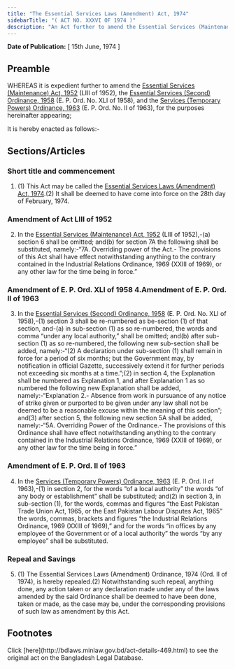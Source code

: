 ```yaml
---
title: "The Essential Services Laws (Amendment) Act, 1974"
sidebarTitle: "( ACT NO. XXXVI OF 1974 )"
description: "An Act further to amend the Essential Services (Maintenance) Act, 1952, the Essential Services (Second) Ordinance, 1958 and the Services (Temporary Powers) Ordinance, 1963."
---
```


**Date of Publication:** [ 15th June, 1974 ]

## Preamble

WHEREAS it is expedient further to amend the [Essential Services (Maintenance) Act, 1952](/laws/act-250 "Essential Services (Maintenance) Act, 1952") (LIII of 1952), the [Essential Services (Second) Ordinance, 1958](/laws/act-279 "Essential Services (Second) Ordinance, 1958 ") (E. P. Ord. No. XLI of 1958), and the [Services (Temporary Powers) Ordinance, 1963](/laws/act-335 "Services (Temporary Powers) Ordinance, 1963 ") (E. P. Ord. No. II of 1963), for the purposes hereinafter appearing;

It is hereby enacted as follows:-

## Sections/Articles

### Short title and commencement

1. (1) This Act may be called the [Essential Services Laws (Amendment) Act, 1974](/laws/act-469 "Essential Services Laws (Amendment) Act, 1974").(2) It shall be deemed to have come into force on the 28th day of February, 1974.

### Amendment of Act LIII of 1952

2. In the [Essential Services (Maintenance) Act, 1952](/laws/act-250 "Essential Services (Maintenance) Act, 1952") (LIII of 1952),-(a) section 6 shall be omitted; and(b) for section 7A the following shall be substituted, namely:-“7A. Overriding power of the Act.- The provisions of this Act shall have effect notwithstanding anything to the contrary contained in the Industrial Relations Ordinance, 1969 (XXIII of 1969), or any other law for the time being in force.”

### Amendment of E. P. Ord. XLI of 1958 4.Amendment of E. P. Ord. II of 1963

3. In the [Essential Services (Second) Ordinance, 1958](/laws/act-279 "Essential Services (Second) Ordinance, 1958 ") (E. P. Ord. No. XLI of 1958),-(1) section 3 shall be re-numbered as be-section (1) of that section, and-(a) in sub-section (1) as so re-numbered, the words and comma “under any local authority,” shall be omitted; and(b) after sub-section (1) as so re-numbered, the following new sub-section shall be added, namely:-“(2) A declaration under sub-section (1) shall remain in force for a period of six months; but the Government may, by notification in official Gazette, successively extend it for further periods not exceeding six months at a time.”;(2) in section 4, the Explanation shall be numbered as Explanation 1, and after Explanation 1 as so numbered the following new Explanation shall be added, namely:-“Explanation 2.- Absence from work in pursuance of any notice of strike given or purported to be given under any law shall not be deemed to be a reasonable excuse within the meaning of this section”; and(3) after section 5, the following new section 5A shall be added, namely:-“5A. Overriding Power of the Ordinance.- The provisions of this Ordinance shall have effect notwithstanding anything to the contrary contained in the Industrial Relations Ordinance, 1969 (XXIII of 1969), or any other law for the time being in force.”

### Amendment of E. P. Ord. II of 1963

4. In the [Services (Temporary Powers) Ordinance, 1963](/laws/act-335 "Services (Temporary Powers) Ordinance, 1963 ") (E. P. Ord. II of 1963),-(1) in section 2, for the words “of a local authority” the words “of any body or establishment” shall be substituted; and(2) in section 3, in sub-section (1), for the words, commas and figures “the East Pakistan Trade Union Act, 1965, or the East Pakistan Labour Disputes Act, 1965” the words, commas, brackets and figures “the Industrial Relations Ordinance, 1969 (XXIII of 1969),” and for the words “in offices by any employee of the Government or of a local authority” the words “by any employee” shall be substituted.

### Repeal and Savings

5. (1) The Essential Services Laws (Amendment) Ordinance, 1974 (Ord. II of 1974), is hereby repealed.(2) Notwithstanding such repeal, anything done, any action taken or any declaration made under any of the laws amended by the said Ordinance shall be deemed to have been done, taken or made, as the case may be, under the corresponding provisions of such law as amendment by this Act.

## Footnotes

<Note>
  Click [here](http://bdlaws.minlaw.gov.bd/act-details-469.html) to see the original act on the Bangladesh Legal Database.
</Note>

